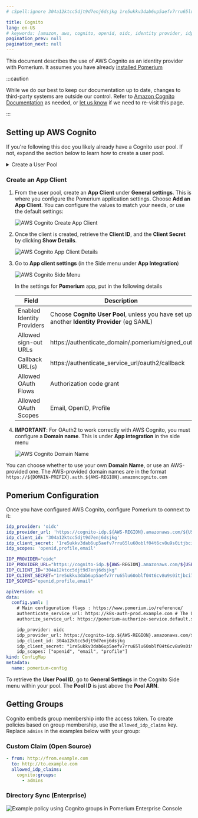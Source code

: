 ```yaml
---
# cSpell:ignore 304a12ktcc5djt9d7enj6dsjkg 1re5ukkv3dab6up5aefv7rru65lu60oblf04t6cv8u9s0itjbci7

title: Cognito
lang: en-US
# keywords: [amazon, aws, cognito, openid, oidc, identity provider, idp]pagination_prev: null
pagination_prev: null
pagination_next: null
---
```



This document describes the use of AWS Cognito as an identity provider with Pomerium. It assumes you have already [installed Pomerium](/docs/deploy/)

:::caution

While we do our best to keep our documentation up to date, changes to third-party systems are outside our control. Refer to [Amazon Cognito Documentation](https://docs.aws.amazon.com/cognito/index.html) as needed, or [let us know](https://github.com/pomerium/pomerium/issues/new?assignees=&labels=&template=bug_report.md) if we need to re-visit this page.

:::

## Setting up AWS Cognito

If you're following this doc you likely already have a Cognito user pool. If not, expand the section below to learn how to create a user pool.

<details>
<summary>Create a User Pool</summary>

1. Log in to the [AWS Console](https://console.aws.amazon.com) account. Go to **Services** on the top menu, and search for **Cognito**:

   ![AWS Cognito Services](./img/cognito/cognito-service.png)

1. Once you have selected **Cognito**, you will be presented with the option of **Manage User Pools** or **Manage Identity Pools**. Pick **Manage User Pools**:

   ![AWS Cognito User or Identity Pools](./img/cognito/cognito-pools.png)

1. The next page shows any User Pools you have already created, or the option to **Create a User Pool**:

   ![AWS Cognito Creating User Pool](./img/cognito/cognito-create-pool.png)

1. Give the pool a name, then choose to either **Review defaults** or **Step through settings**. It is up to you whether you choose to Review the defaults (and make some customization) or set up every setting individually.

   ![AWS Cognito Naming User Pool](./img/cognito/cognito-user-pool-name.png)

1. Assuming you selected **Review defaults**, you will see the following:

   ![AWS Cognito Pool Settings](./img/cognito/cognito-pool-settings.png)

   You can enable Multi-Factor Authentication (MFA), change your Password requirements, Tag the pool, among many other settings.

:::tip

If you need to make changes after creating your pool, be aware that some settings will recreate the pool rather than update the existing pool. This will also generate new **Client IDs** and **Client Secrets**. An example would be changing _How do you want your end users to sign in?_ in **Attributes** from **Username** to **Email address or phone number**.

:::

</details>

### Create an App Client

1. From the user pool, create an **App Client** under **General settings**. This is where you configure the Pomerium application settings. Choose **Add an App Client**. You can configure the values to match your needs, or use the default settings:

   ![AWS Cognito Create App Client](./img/cognito/cognito-app-client-create.png)

1. Once the client is created, retrieve the **Client ID**, and the **Client Secret** by clicking **Show Details**.

   ![AWS Cognito App Client Details](./img/cognito/cognito-app-client-details.png)

1. Go to **App client settings** (in the Side menu under **App Integration**)

   ![AWS Cognito Side Menu](./img/cognito/cognito-side-menu.png)

   In the settings for **Pomerium** app, put in the following details

   | **Field** | **Description** |
   | --- | --- |
   | Enabled Identity Providers | Choose **Cognito User Pool**, unless you have set up another **Identity Provider** (eg SAML) |
   | Allowed sign-out URLs | https://authenticate_domain/.pomerium/signed_out |
   | Callback URL(s) | https://authenticate_service_url/oauth2/callback |
   | Allowed OAuth Flows | Authorization code grant |
   | Allowed OAuth Scopes | Email, OpenID, Profile |

1. **IMPORTANT**: For OAuth2 to work correctly with AWS Cognito, you must configure a **Domain name**. This is under **App integration** in the side menu

   ![AWS Cognito Domain Name](./img/cognito/cognito-domain-name.png)

You can choose whether to use your own **Domain Name**, or use an AWS-provided one. The AWS-provided domain names are in the format `https://${DOMAIN-PREFIX}.auth.${AWS-REGION}.amazoncognito.com`

## Pomerium Configuration

Once you have configured AWS Cognito, configure Pomerium to connext to it:

<Tabs>
<TabItem value="config.yaml" label="config.yaml">

```yaml
idp_provider: 'oidc'
idp_provider_url: 'https://cognito-idp.${AWS-REGION}.amazonaws.com/${USER-POOL-ID}'
idp_client_id: '304a12ktcc5djt9d7enj6dsjkg'
idp_client_secret: '1re5ukkv3dab6up5aefv7rru65lu60oblf04t6cv8u9s0itjbci7'
idp_scopes: 'openid,profile,email'
```

</TabItem>
<TabItem value="Environment Variables" label="Environment Variables">

```bash
IDP_PROVIDER="oidc"
IDP_PROVIDER_URL="https://cognito-idp.${AWS-REGION}.amazonaws.com/${USER-POOL-ID}"
IDP_CLIENT_ID="304a12ktcc5djt9d7enj6dsjkg"
IDP_CLIENT_SECRET="1re5ukkv3dab6up5aefv7rru65lu60oblf04t6cv8u9s0itjbci7"
IDP_SCOPES="openid,profile,email"
```

</TabItem>
<TabItem value="Kubernetes ConfigMap" label="Kubernetes ConfigMap">

```yaml
apiVersion: v1
data:
  config.yaml: |
    # Main configuration flags : https://www.pomerium.io/reference/
    authenticate_service_url: https://k8s-auth-prod.example.com # The URL you have set up for the Pomerium Authentication service
    authorize_service_url: https://pomerium-authorize-service.default.svc.cluster.local

    idp_provider: oidc
    idp_provider_url: https://cognito-idp.${AWS-REGION}.amazonaws.com/${USER_POOL_ID}
    idp_client_id: 304a12ktcc5djt9d7enj6dsjkg
    idp_client_secret: "1re5ukkv3dab6up5aefv7rru65lu60oblf04t6cv8u9s0itjbci7"
    idp_scopes: ["openid", "email", "profile"]
kind: ConfigMap
metadata:
  name: pomerium-config
```

</TabItem>
</Tabs>

To retrieve the **User Pool ID**, go to **General Settings** in the Cognito Side menu within your pool. The **Pool ID** is just above the **Pool ARN**.

## Getting Groups

Cognito embeds group membership into the access token. To create policies based on group membership, use the `allowed_idp_claims` key. Replace `admins` in the examples below with your group:

<Tabs>
<TabItem value="Custom Claim (Open Source)" label="Custom Claim (Open Source)">

### Custom Claim (Open Source)

```yaml
- from: http://from.example.com
  to: http://to.example.com
  allowed_idp_claims:
    cognito:groups:
      - admins
```

</TabItem>
<TabItem value="Directory Sync (Enterprise)" label="Directory Sync (Enterprise)">

### Directory Sync (Enterprise)

![Example policy using Cognito groups in Pomerium Enterprise Console](./img/cognito/cognito-group-claim.png)

</TabItem>
</Tabs>
